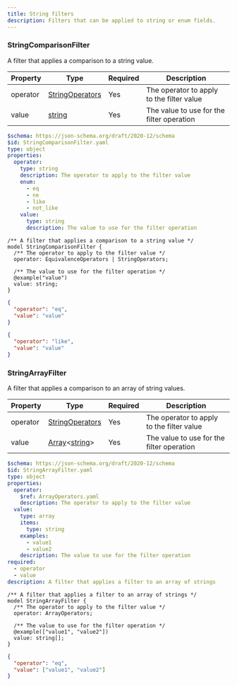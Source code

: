 ```yaml
---
title: String filters
description: Filters that can be applied to string or enum fields.
---
```



### StringComparisonFilter

A filter that applies a comparison to a string value.

<Tabs>
  <TabItem label="Table">

| Property | Type                                                      | Required | Description                               |
| -------- | --------------------------------------------------------- | -------- | ----------------------------------------- |
| operator | [StringOperators](/protocol/filters/base#stringoperators) | Yes      | The operator to apply to the filter value |
| value    | [string](/protocol/types/string#string)                   | Yes      | The value to use for the filter operation |

  </TabItem>

  <TabItem label="JSON Schema">

```yaml
$schema: https://json-schema.org/draft/2020-12/schema
$id: StringComparisonFilter.yaml
type: object
properties:
  operator:
    type: string
    description: The operator to apply to the filter value
    enum:
      - eq
      - ne
      - like
      - not_like
    value:
      type: string
      description: The value to use for the filter operation
```

  </TabItem>

  <TabItem label="TypeSpec">

```typespec
/** A filter that applies a comparison to a string value */
model StringComparisonFilter {
  /** The operator to apply to the filter value */
  operator: EquivalenceOperators | StringOperators;

  /** The value to use for the filter operation */
  @example("value")
  value: string;
}
```

  </TabItem>

  <TabItem label="Example">

```json
{
  "operator": "eq",
  "value": "value"
}
```

```json
{
  "operator": "like",
  "value": "value"
}
```

  </TabItem>
</Tabs>

### StringArrayFilter

A filter that applies a comparison to an array of string values.

<Tabs>
  <TabItem label="Table">

| Property | Type                                                                            | Required | Description                               |
| -------- | ------------------------------------------------------------------------------- | -------- | ----------------------------------------- |
| operator | [StringOperators](/protocol/filters/base#stringoperators)                       | Yes      | The operator to apply to the filter value |
| value    | [Array](/protocol/types/other#array)\<[string](/protocol/types/string#string)\> | Yes      | The value to use for the filter operation |

  </TabItem>

  <TabItem label="JSON Schema">

```yaml
$schema: https://json-schema.org/draft/2020-12/schema
$id: StringArrayFilter.yaml
type: object
properties:
  operator:
    $ref: ArrayOperators.yaml
    description: The operator to apply to the filter value
  value:
    type: array
    items:
      type: string
    examples:
      - value1
      - value2
    description: The value to use for the filter operation
required:
  - operator
  - value
description: A filter that applies a filter to an array of strings
```

  </TabItem>

  <TabItem label="TypeSpec">

```typespec
/** A filter that applies a filter to an array of strings */
model StringArrayFilter {
  /** The operator to apply to the filter value */
  operator: ArrayOperators;

  /** The value to use for the filter operation */
  @example(["value1", "value2"])
  value: string[];
}
```

  </TabItem>

  <TabItem label="Example">

```json
{
  "operator": "eq",
  "value": ["value1", "value2"]
}
```

  </TabItem>
</Tabs>
